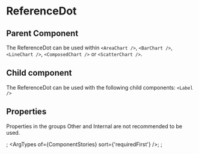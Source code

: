 
# ReferenceDot

## Parent Component

The ReferenceDot can be used within `<AreaChart />`, `<BarChart />`, `<LineChart />`, `<ComposedChart />` or `<ScatterChart />`.

## Child component

The ReferenceDot can be used with the following child components: `<Label />`

## Properties

Properties in the groups Other and Internal are not recommended to be used.

<Meta of={ComponentStories} />;
<ArgTypes of={ComponentStories} sort={'requiredFirst'} />;
<Stories />;

